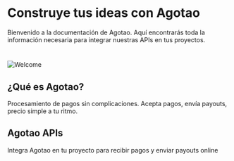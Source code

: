 
# Construye tus ideas con Agotao

Bienvenido a la documentación de Agotao. Aquí encontrarás toda la información necesaria para integrar nuestras APIs en tus proyectos.

#

<Image src="/izuku-midoriya.gif" alt="Welcome" width={350} height={350} />

## ¿Qué es Agotao?

Procesamiento de pagos sin complicaciones. Acepta pagos, envía payouts, precio simple a tu ritmo.

## Agotao APIs

Integra Agotao en tu proyecto para recibir pagos y enviar payouts online
